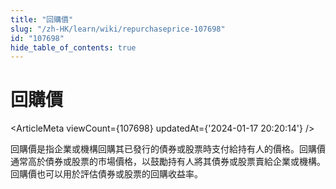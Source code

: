 ```yaml
---
title: "回購價"
slug: "/zh-HK/learn/wiki/repurchaseprice-107698"
id: "107698"
hide_table_of_contents: true
---
```



<Breadcrumbs current="回購價" />

# 回購價

<ArticleMeta viewCount={107698} updatedAt={'2024-01-17 20:20:14'} />
<div className='border-solid border-b border-t-0 my-4 border-[var(--ifm-color-gray-300)]' />

回購價是指企業或機構回購其已發行的債券或股票時支付給持有人的價格。回購價通常高於債券或股票的市場價格，以鼓勵持有人將其債券或股票賣給企業或機構。回購價也可以用於評估債券或股票的回購收益率。
